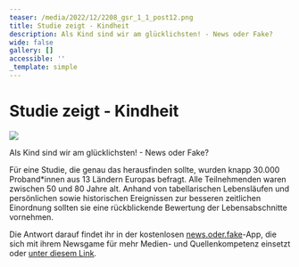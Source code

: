 ```yaml
---
teaser: /media/2022/12/2208_gsr_1_1_post12.png
title: Studie zeigt - Kindheit
description: Als Kind sind wir am glücklichsten! - News oder Fake?
wide: false
gallery: []
accessible: ''
_template: simple
---
```


# Studie zeigt - Kindheit

![](/media/2022/12/2208_gsr_1_1_post12.png)

Als Kind sind wir am glücklichsten! - News oder Fake?

Für eine Studie, die genau das herausfinden sollte, wurden knapp 30.000 Proband\*innen aus 13 Ländern Europas befragt. Alle Teilnehmenden waren zwischen 50 und 80 Jahre alt. Anhand von tabellarischen Lebensläufen und persönlichen sowie historischen Ereignissen zur besseren zeitlichen Einordnung sollten sie eine rückblickende Bewertung der Lebensabschnitte vornehmen.

Die Antwort darauf findet ihr in der kostenlosen [news.oder.fake](https://www.facebook.com/newsoderfake?__cft__[0]=AZUalqOkQyIy3nLa9YyMoq4vA9_jlFyUsDzN3aStXElnxINGIasmVjIG_JSvWF45c6ETBFY3WfTP9Vz_5ACzeJnIdMzWIj_FWDbvY3bj9ToC4qVaaOMDaIF4LuFtTW_zr9MLh3opgkSpJHDUSydKdVLrZOeJxSs26Bl_eI0d66FvSkrFqdmUJ91U0GS4pQycySK8V3WFrQvBG-tq6UhXXX07&__tn__=-]K-R)-App, die sich mit ihrem Newsgame für mehr Medien- und Quellenkompetenz einsetzt oder [unter diesem Link](https://headline.newsoderfake.de/gluecklichste-jahre-7OGPo1?fbclid=IwAR36xGphL3w5hIKfBov1eNKBdcBcdQyyIiiG1bYVu5c7jjWTRMhjk-KdFlA).
